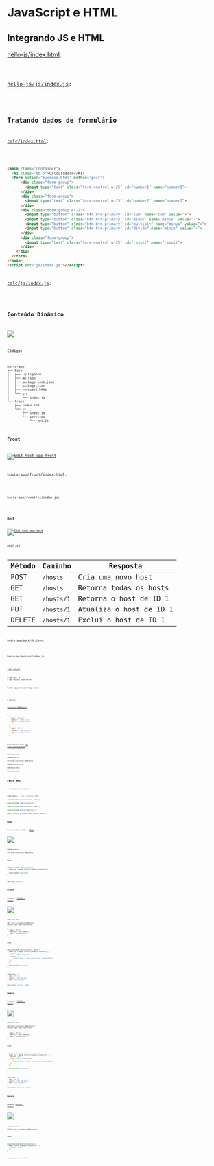 
# JavaScript e HTML

## Integrando JS e HTML

[hello-js/index.html](/codes/form/hello-js/index.html):

<Code src="/codes/form/hello-js/index.html" lang="html"/>

[hello-js/js/index.js](/codes/form/hello-js/js/index.js):

<Code src="/codes/form/hello-js/js/index.js" lang="js"/>

## Tratando dados de formulário

[calc/index.html](/codes/form/calc/index.html):

<HyperText src="/codes/form/calc/index.html" />

```html
<main class="container">
  <h1 class="mb-5">Calculadora</h1>
  <form action="sucesso.html" method="post">
      <div class="form-group">
        <input type="text" class="form-control w-25" id="number1" name="number1">
      </div>
      <div class="form-group">
        <input type="text" class="form-control w-25" id="number2" name="number2">
      </div>
      <div class="form-group ml-2">
        <input type="button" class="btn btn-primary" id="sum" name="sum" value="+">
        <input type="button" class="btn btn-primary" id="minus" name="minus" value="-">
        <input type="button" class="btn btn-primary" id="multiply" name="minus" value="x">
        <input type="button" class="btn btn-primary" id="divide" name="minus" value="÷">
      </div>
      <div class="form-group">
        <input type="text" class="form-control w-25" id="result" name="result">
      </div>
    </div>
  </form>
</main>
<script src="js/index.js"></script>
```

[calc/js/index.js](/codes/form/calc/js/index.js):

<Code src="/codes/form/calc/js/index.js" lang="js" />

## Conteúdo Dinâmico

![](/imgs/fetch/preview.png)

Código:

```text
hosts-app
├── back
│   ├── .gitignore
│   ├── db.json
│   ├── package-lock.json
│   ├── package.json
│   ├── resquest.http
│   └── src
│       └── index.js
└── front
    ├── index.html
    └── js
        ├── index.js
        └── services
            └── api.js
```

### Front

[![Edit host-app-front](https://codesandbox.io/static/img/play-codesandbox.svg)](https://codesandbox.io/s/host-app-front-uvrug?fontsize=14&hidenavigation=1&theme=dark)

hosts-app/front/index.html:

<Code src="/codes/fetch/hosts-app/front/index.html" lang="html" />

hosts-app/front/js/index.js:

<Code src="/codes/fetch/hosts-app/front/js/index.js" lang="js" />

### Back

[![Edit host-app-back](https://codesandbox.io/static/img/play-codesandbox.svg)](https://codesandbox.io/s/host-app-back-moeem?fontsize=14&hidenavigation=1&theme=dark)

REST API

| Método | Caminho    | Resposta                |
| ------ | ---------- | ----------------------- |
| POST   | `/hosts`   | Cria uma novo host      |
| GET    | `/hosts`   | Retorna todas os hosts  |
| GET    | `/hosts/1` | Retorna o host de ID 1  |
| PUT    | `/hosts/1` | Atualiza o host de ID 1 |
| DELETE | `/hosts/1` | Exclui o host de ID 1   |

hosts-app/back/db.json:

<Code src="/codes/fetch/hosts-app/back/db.json" lang="json" />

hosts-app/back/src/index.js:

<Code src="/codes/fetch/hosts-app/back/src/index.js" lang="js" />

[json-server](https://github.com/typicode/json-server):

```text
$ npm init -y
$ npm install json-server
```

hosts-app/back/package.json:

<Code src="/codes/fetch/hosts-app/back/package.json" lang="json" />

```text
$ npm start
```

[localhost:3000/hosts](http://localhost:3000/hosts):

```json
[
  {
    "name": "Server",
    "address": "10.0.0.10",
    "mask": "255.255.255.0",
    "id": 1
  },
  {
    "name": "PC 1",
    "address": "192.168.0.1",
    "mask": "255.255.255.0",
    "id": 2
  }
]
```

back/request.http ([VS Code - Rest Client](https://marketplace.visualstudio.com/items?itemName=humao.rest-client)):

```text
### Create Host

### Read Hosts

GET http://localhost:3000/hosts

### Read Host by ID

### Update Host

### Delete Host
```

## Fetch API

front/js/services/api.js:

```js
const domain = 'http://localhost:3000';

async function create(resource, data) {}

async function read(resource) {}

async function update(resource, data) {}

async function destroy(resource) {}

export default { create, read, update, destroy };
```

### Read

Request (Codesandbox - [Read](https://moeem.sse.codesandbox.io/hosts)):

![](/imgs/fetch/read-hosts.png)

```txt
### Read Hosts

GET http://localhost:3000/hosts
```

Code:

```js
async function read(resource) {
  const res = await fetch(`${domain}${resource}`);

  return await res.json();
}
```

```js
api.read('/hosts');
```

### Create

Resquest ([REQBIN - Create](https://reqbin.com/75sw4s9x)):

![](/imgs/fetch/create-host.png)

```text
### Create Host

POST http://localhost:3000/hosts
Content-Type: application/json

{
  "name": "PC 2",
  "address": "192.168.0.2",
  "mask": "255.255.255.0"
}
```

Code:

```js
async function create(resource, data) {
  const res = await fetch(`${domain}${resource}`, {
    method: 'post',
    body: JSON.stringify(data),
    headers: {
      'Content-Type': 'application/json; charset=UTF-8',
    },
  });

  return await res.json();
}
```

```js
const host = {
  name: "PC 2",
  address: "192.168.0.2",
  mask: "255.255.255.0"
}

api.create('/hosts', host);
```

### Update

Resquest ([REQBIN - Upadte](https://reqbin.com/rmigtirs)):

![](/imgs/fetch/update-host.png)

```text
### Update Host

PUT http://localhost:3000/hosts/3
Content-Type: application/json

{
  "name": "PC 2",
  "address": "192.168.0.20",
  "mask": "255.255.255.0"
}
```

Code:

```js
async function update(resource, data) {
  const res = await fetch(`${domain}${resource}`, {
    method: 'put',
    body: JSON.stringify(data),
    headers: {
      'Content-Type': 'application/json; charset=UTF-8',
    },
  });

  return await res.json();
}
```

```js
const host = {
  name: "PC 2",
  address: "192.168.0.20",
  mask: "255.255.255.0"
}

api.update('/hosts/3', host);
```

### Delete

Request ([REQBIN - Delete](https://reqbin.com/8cwfroas))

![](/imgs/fetch/delete-host.png)

```text
### Delete Host

DELETE http://localhost:3000/hosts/3
```

Code:

```js
async function destroy(resource) {
  await fetch(`${domain}${resource}`, {
    method: 'delete',
  });
}
```

```js
api.destroy('/hosts/1');
```
